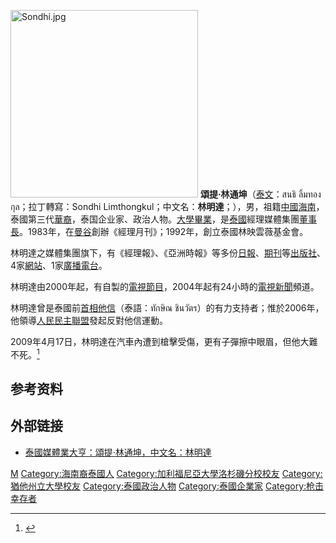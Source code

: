 {{Otheruses|other=名为林明达的其他人物|林明达}}
[[File:Sondhi.jpg|300px]]
'''頌提·林通坤'''（[[泰文|泰文]]：สนธิ ลิ้มทองกุล；拉丁轉寫：Sondhi Limthongkul；中文名：'''林明達'''；{{bd|1947年|11月7日}}），男，祖籍[[中國|中國]][[海南|海南]]，泰國第三代[[華裔|華裔]]，泰国企业家、政治人物。[[大學|大學]][[畢業|畢業]]，是[[泰國|泰國]]經理媒體集團[[董事長|董事長]]。1983年，在[[曼谷|曼谷]]創辦《經理月刊》；1992年，創立泰國林映雲薇基金會。

林明達之媒體集團旗下，有《經理報》、《亞洲時報》等多份[[日報|日報]]、[[期刊|期刊]]等[[出版社|出版社]]、4家[[網站|網站]]、1家[[廣播電台|廣播電台]]。

林明達由2000年起，有自製的[[電視節目|電視節目]]，2004年起有24小時的[[電視新聞|電視新聞]]頻道。

林明達曾是泰國前[[泰國首相|首相]][[他信|他信]]（泰語：ทักษิณ ชินวัตร）的有力支持者；惟於2006年，他領導[[人民民主聯盟|人民民主聯盟]]發起反對他信運動。

2009年4月17日，林明達在汽車內遭到槍擊受傷，更有子彈擦中眼眉，但他大難不死。<ref>{{cite news|url=http://hk.news.yahoo.com/article/090417/4/bpyv.html|title=遭伏受傷|publisher=明報|date=2009-04-17|language=zh|accessdate=2009-04-17|archive-date=2009-04-26|archive-url=https://web.archive.org/web/20090426121812/http://hk.news.yahoo.com/article/090417/4/bpyv.html|dead-url=no}}</ref>

== 参考资料 ==
{{reflist}}

== 外部链接 ==
* [http://news.sohu.com/20060324/n242455281.shtml 泰國媒體業大亨：頌提·林通坤，中文名：林明達] {{Wayback|url=http://news.sohu.com/20060324/n242455281.shtml |date=20180814004634 }}

{{Authority control}}
{{DEFAULTSORT:L}}
[[Category:林姓|M]]
[[Category:海南裔泰國人|Category:海南裔泰國人]]
[[Category:加利福尼亞大學洛杉磯分校校友|Category:加利福尼亞大學洛杉磯分校校友]]
[[Category:猶他州立大學校友|Category:猶他州立大學校友]]
[[Category:泰國政治人物|Category:泰國政治人物]]
[[Category:泰國企業家|Category:泰國企業家]]
[[Category:枪击幸存者|Category:枪击幸存者]]